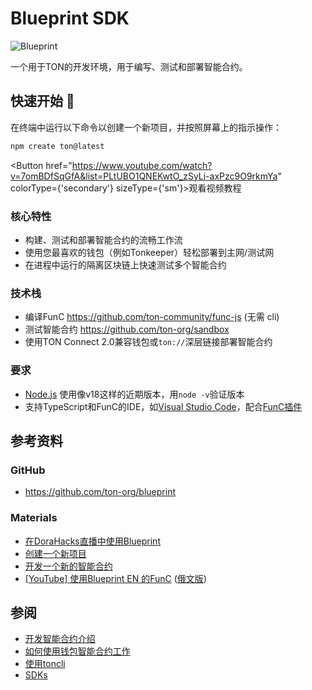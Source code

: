 
# Blueprint SDK

![Blueprint](\img\blueprint\logo.svg)

一个用于TON的开发环境，用于编写、测试和部署智能合约。

## 快速开始 🚀

在终端中运行以下命令以创建一个新项目，并按照屏幕上的指示操作：

```bash
npm create ton@latest
```

<Button href="https://www.youtube.com/watch?v=7omBDfSqGfA&list=PLtUBO1QNEKwtO_zSyLj-axPzc9O9rkmYa" colorType={'secondary'} sizeType={'sm'}>观看视频教程</Button>

### 核心特性

- 构建、测试和部署智能合约的流畅工作流
- 使用您最喜欢的钱包（例如Tonkeeper）轻松部署到主网/测试网
- 在进程中运行的隔离区块链上快速测试多个智能合约

### 技术栈

- 编译FunC https://github.com/ton-community/func-js (无需 cli)
- 测试智能合约 https://github.com/ton-org/sandbox
- 使用TON Connect 2.0兼容钱包或`ton://`深层链接部署智能合约

### 要求

- [Node.js](https://nodejs.org/) 使用像v18这样的近期版本，用`node -v`验证版本
- 支持TypeScript和FunC的IDE，如[Visual Studio Code](https://code.visualstudio.com/)，配合[FunC插件](https://marketplace.visualstudio.com/items?itemName=tonwhales.func-vscode)

## 参考资料

### GitHub

- https://github.com/ton-org/blueprint

### Materials

- [在DoraHacks直播中使用Blueprint](https://www.youtube.com/watch?v=5ROXVM-Fojo)
- [创建一个新项目](https://github.com/ton-org/blueprint#create-a-new-project)
- [开发一个新的智能合约](https://github.com/ton-org/blueprint#develop-a-new-contract)
- [\[YouTube\] 使用Blueprint EN 的FunC](https://www.youtube.com/watch?v=7omBDfSqGfA&list=PLtUBO1QNEKwtO_zSyLj-axPzc9O9rkmYa) ([俄文版](https://youtube.com/playlist?list=PLyDBPwv9EPsA5vcUM2vzjQOomf264IdUZ))

## 参阅

- [开发智能合约介绍](/develop/smart-contracts/)
- [如何使用钱包智能合约工作](/develop/smart-contracts/tutorials/wallet)
- [使用toncli](/develop/smart-contracts/sdk/toncli)
- [SDKs](/develop/dapps/apis/sdk)
